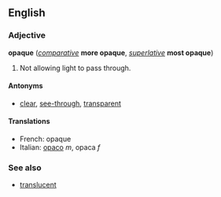 ==English==
===Adjective===
'''opaque''' (''[[comparative]]'' '''more opaque''', ''[[superlative]]'' '''most opaque''')

#Not allowing light to pass through.

====Antonyms====
*[[clear]], [[see-through]], [[transparent]]

====Translations====
*French: opaque
*Italian: [[opaco]] ''m'', opaca ''f''

===See also===
*[[translucent]]